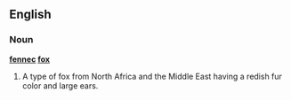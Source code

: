 ==English==

===Noun===
'''[[fennec]] [[fox]]'''

# A type of fox from North Africa and the Middle East having a redish fur color and large ears.